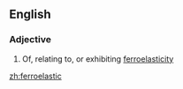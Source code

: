 ==English==

===Adjective===
{{en-adj}}

#{{physics}} Of, relating to, or exhibiting [[ferroelasticity]]

[[zh:ferroelastic]]